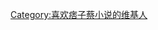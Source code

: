 {{Userbox
 |id-c=#567ebb
 |info-c=#f24946
 |id=<div style="color:#c573bd;text-shadow: #202121 1px 1px 1px, white 1px 2px 1px;">痞子<br/>蔡</div>
 |info=<span style="color:#262728">这位用户喜爱阅读'''[[痞子蔡]]'''的小说。</span>
 |info-s=10
 |border-s=1
 |border-c=#000}}

<noinclude>
</noinclude>
<includeonly></includeonly>
[[Category:喜欢痞子蔡小说的维基人]]
